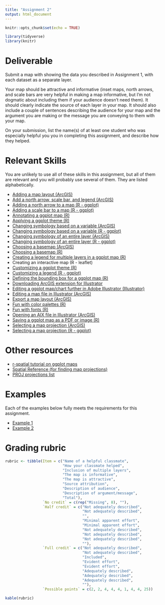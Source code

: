```yaml
---
title: "Assignment 2"
output: html_document
---
```


```r
knitr::opts_chunk$set(echo = TRUE)

library(tidyverse)
library(knitr)
```

# Deliverable

Submit a map with showing the data you described in 
Assignment 1, with each dataset as a separate layer. 

Your map should be attractive and informative (inset maps, north arrows, and 
scale bars are very helpful in making a map informative, but I'm not 
dogmatic about including them if your audience doesn't need them). It should 
clearly indicate the source of each layer in your map. It should
also include a couple of sentences describing the audience for your map and
the argument you are making or the message you are conveying to them with
your map.

On your submission, list the name(s) of at least one student who was 
especially helpful you you in completing this assignment, and describe 
how they helped.

# Relevant Skills

You are unlikely to use all of these skills in this assignment, but all 
of them are relevant and you will probably use several of them. They are
listed alphabetically.

* [Adding a map layout (ArcGIS)](https://harvard.zoom.us/rec/play/NXs6WI6aTbaq1VwV6jJL9wWGBLpweSkK9t9ktZQ1ambeUJD0Kk6stBrrVUxngXFBsdXQJjSrDVHTqtU5.UzDytkbnGdiTaZzO?autoplay=true&startTime=1660838502000){target="_blank"}
* [Add a north arrow, scale bar, and legend (ArcGIS)](https://harvard.zoom.us/rec/play/yA2FG1jRi-shr6JTJGxvFRxiwzhVahGMSR0w6zGUeecEf2BdWbzSJENjDMPwcnfHS7_o7BZdwtLeLQmz.7Nn3qaXIs_65VHpM?autoplay=true&startTime=1660838907000){target="_blank"}
* [Adding a north arrow to a map (R - ggplot)](https://c-voulgaris.github.io/VIS-2128-F22/a2-files/skill-north-arrow.html){target="_blank"}
* [Adding a scale bar to a map (R - ggplot)](https://c-voulgaris.github.io/VIS-2128-F22/a2-files/skill-scale-bar.html){target="_blank"}
* [Annotating a ggplot map (R)](https://c-voulgaris.github.io/VIS-2128-F22/a2-files/skill-annotate.html){target="_blank"}
* [Applying a ggplot theme (R)](https://c-voulgaris.github.io/VIS-2128-F22/a2-files/skill-themes.html){target="_blank"}
* [Changing symbology based on a variable (ArcGIS)](https://harvard.zoom.us/rec/play/YqECB4uxFWT9P00fxHZYNvV1ekgt4CiINjE3re55aidcxBbakYoJyJsh2uy-GOhiq4xepkJjcqIq1rb1.vvtSc2XTOJvPRrQx?autoplay=true&startTime=1660836764000){target="_blank"}
* [Changing symbology based on a variable (R - ggplot)](https://c-voulgaris.github.io/VIS-2128-F22/a2-files/skill-variable-symbology.html){target="_blank"}
* [Changing symbology of an entire layer (ArcGIS)](https://harvard.zoom.us/rec/play/aK8Cbw2IPOXzIZfhPOlrGOmQ_5BwvXvUErgbqJ2h5i41QBDA-ETqCyL8k4HHxEDcckH6g3RP0o8vfA.-BS6HcP9XkFX8zxb?autoplay=true&startTime=1660832780000){target="_blank"}
* [Changing symbology of an entire layer (R - ggplot)](https://c-voulgaris.github.io/VIS-2128-F22/a2-files/skill-layer-symbology.html){target="_blank"}
* [Choosing a basemap (ArcGIS)](https://harvard.zoom.us/rec/play/1XuBLT-4CY1-Lbgvrs-t6VXYJsciyfiMsH3XzPBaCi1v-3qGZnT9CpNbeBC8BRaBJ6LdvNgVwjj1E3Dw.H05muzT3eZDJloyL?autoplay=true&startTime=1660837402000){target="_blank"}
* [Choosing a basemap (R)](https://c-voulgaris.github.io/VIS-2128-F22/a2-files/skill-basemap.html){target="_blank"}
* [Creating a legend for multiple layers in a ggplot map (R)](https://c-voulgaris.github.io/VIS-2128-F22/a2-files/skill-multilayer-legend.html){target="_blank"}
* Creating an interactive map (R - leaflet)
* [Customizing a ggplot theme (R)](https://c-voulgaris.github.io/VIS-2128-F22/a2-files/skill-custom-themes.html){target="_blank"}
* [Customizing a legend (R - ggplot)](https://c-voulgaris.github.io/VIS-2128-F22/a2-files/skill-custom-legend.html){target="_blank"}
* [Defining the bounding box for a ggplot map (R)](https://c-voulgaris.github.io/VIS-2128-F22/a2-files/skill-bounding-box.html){target="_blank"}
* [Downloading ArcGIS extension for Illustrator](https://www.esri.com/en-us/arcgis/products/maps-for-adobecc/overview){target="_blank"}
* [Editing a ggplot map/chart further in Adobe Illustrator (Illustrator)](https://asngrads.com/2019/11/24/enhancing-figures-ggplot2-to-adobe-illustrator/){target="_blank"}
* [Editing a map file in Illustrator (ArcGIS)](https://harvard.zoom.us/rec/play/W7I2et1sT0FbmuastV4wlhsS8p-9A5tiD8yPlUkg9B2ZoJDPmzgyLG_4EIo0oQH-bh8Z8dCBs6silUZv.LKz43-ZilnmFeBzs?autoplay=true&startTime=1660840146000){target="_blank"}
* [Export a map layout (ArcGIS)](https://harvard.zoom.us/rec/play/Rqo-d93n-3c4Y69bjzfVccNEN0OsM91rk4yRrhlUMpI7qTi0Lm9ksX8xRSEPcWNVkbtT5oKdtgMgzLIU.eUdWhqVKWKeTfNMo?autoplay=true&startTime=1660839155000){target="_blank"}
* [Fun with color palettes (R)](https://c-voulgaris.github.io/VIS-2128-F22/a2-files/skill-colors.html){target="_blank"}
* [Fun with fonts (R)](https://c-voulgaris.github.io/VIS-2128-F22/a2-files/skill-fonts.html){target="_blank"}
* [Opening an AIX file in Illustrator (ArcGIS)](https://harvard.zoom.us/rec/play/6pVTkEkqeU9H60mD5zkCRLaxfcirCeBAAmh8DDUprxNVDR6zy4M18IgLkOrgsT6iEJRBBGSbOyJ94VQB._wEDohMqh1WEykl-?autoplay=true&startTime=1660839734000){target="_blank"}
* [Saving a ggplot map as a PDF or image (R)](https://c-voulgaris.github.io/VIS-2128-F22/a2-files/skill-save-ggplot.html){target="_blank"}
* [Selecting a map projection (ArcGIS)](https://harvard.zoom.us/rec/play/evJJKuzp7TDTvzRyBdMfbYfcrJl4bk7zz77gGGEy7caGnVxUuRnSIgUjlubM18-XHfqNH_saovRKLJtn.aJkRu-YWDglMS_Xj?autoplay=true&startTime=1660837959000){target="_blank"}
* [Selecting a map projection (R - ggplot)](https://c-voulgaris.github.io/VIS-2128-F22/a2-files/skill-ggplot-proj.html){target="_blank"}

# Other resources

* [r-spatial tutorial on ggplot maps](https://r-spatial.org/r/2018/10/25/ggplot2-sf.html){target="_blank"}
* [Spatial Reference (for finding map projections)](https://spatialreference.org/){target="_blank"}
* [PROJ projections list](https://proj.org/operations/projections/index.html){target="_blank"}

# Examples

Each of the examples below fully meets the requirements for this assignment.

* [Example 1](https://c-voulgaris.github.io/VIS-2128-F22/a2-files/Examples/slo-leaflet.html){target="_blank"}
* [Example 2](https://c-voulgaris.github.io/VIS-2128-F22/a2-files/Examples/Africa-a2.pdf){target="_blank"}

# Grading rubric

```r
rubric <- tibble(Item = c("Name of a helpful classmate",
                          "How your classmate helped",
                          "Inclusion of multiple layers",
                          "The map is informative",
                          "The map is attractive",
                          "Source attribution",
                          "Description of audience",
                          "Description of argument/message",
                          "Total"),
                 `No credit` = c(rep("Missing", 8), ""),
                 `Half credit` = c("Not adequately described",
                                   "Not adequately described",
                                   "",
                                   "Minimal apparent effort",
                                   "Minimal apparent effort",
                                   "Not adequately described",
                                   "Not adequately described",
                                   "Not adequately described", 
                                   ""),
                 `Full credit` = c("Not adequately described",
                                   "Not adequately described",
                                   "Included",
                                   "Evident effort",
                                   "Evident effort",
                                   "Adequately described",
                                   "Adequately described",
                                   "Adequately described", 
                                   ""),
                 `Possible points` = c(2, 2, 4, 4, 4, 1, 4, 4, 25))

kable(rubric)
```
